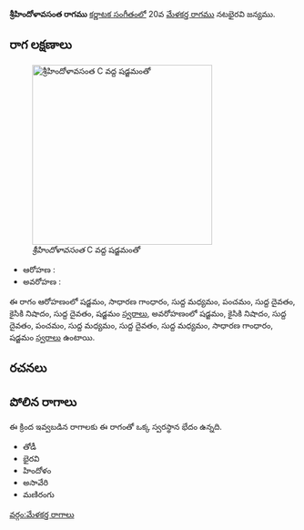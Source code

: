 {{Infobox ragam
	| name          	= శ్రీహిందోళావసంత
	| synonym	    	= 
	| mela          	= 
	| chakra        	= 
	| janaka        	= 
	| type          	= షడవ
	| arohanam      	= {{svaraC|S|G2|M1|P|D1|N2|D1|S'}} 
	| avarohanam    	= {{svaraC|S'|N2|D1|P|M1|D1|M1|G2|S}}
	| jeeva         	=
	| chhaya        	=
	| nyasa         	=
	| vishesha      	= 
	| equivalent  		= 
}}
{{కర్ణాటక సంగీత రాగాలు}}
'''శ్రీహిందోళావసంత రాగము''' [[కర్ణాటక సంగీతం]]లో 20వ [[మేళకర్త రాగము]] నటభైరవి జన్యము. 


==రాగ లక్షణాలు==
[[Image:shrihindolavasanta_kb2wiki.png|thumb|right|316px|''శ్రీహిందోళావసంత'' C వద్ద షడ్జమంతో]]

* ఆరోహణ : {{svaraC|S|G2|M1|P|D1|N2|D1|S'}} 
* అవరోహణ : {{svaraC|S'|N2|D1|P|M1|D1|M1|G2|S}}

ఈ రాగం ఆరోహణంలో షడ్జమం, సాధారణ  గాంధారం, సుద్ద మధ్యమం, పంచమం, సుద్ద దైవతం, కైసికి నిషాదం, సుద్ద దైవతం, షడ్జమం [[స్వరాలు]], అవరోహణంలో షడ్జమం, కైసికి నిషాదం, సుద్ద దైవతం, పంచమం, సుద్ద మధ్యమం, సుద్ద దైవతం, సుద్ద మధ్యమం, సాధారణ  గాంధారం, షడ్జమం [[స్వరాలు]] ఉంటాయి.

==రచనలు==



==పోలిన రాగాలు==
ఈ క్రింద ఇవ్వబడిన రాగాలకు ఈ రాగంతో ఒక్క స్వరస్థాన భేదం ఉన్నది.
* తోడీ
* భైరవి
* హిందోళం
*  అసావేరి
* మణిరంగు



[[వర్గం:మేళకర్త రాగాలు]]